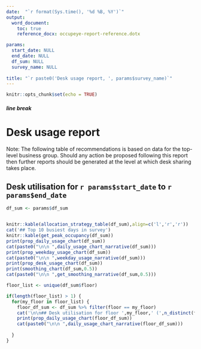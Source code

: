 ```yaml
---
date:  "`r format(Sys.time(), '%d %B, %Y')`"
output: 
  word_document:
    toc: true
    reference_docx: occupeye-report-reference.dotx

params:
  start_date: NULL
  end_date: NULL
  df_sum: NULL
  survey_name: NULL
  
title: "`r paste0('Desk usage report, ', params$survey_name)`"
---
```




```r
knitr::opts_chunk$set(echo = TRUE)
```

##### line break

# Desk usage report

Note: The following table of recommendations is based on data for the top-level business group. Should any action be proposed following this report then further reports should be generated at the level at which desk sharing takes place.

## Desk utilisation for `r params$start_date` to `r params$end_date`

```r
df_sum <- params$df_sum


knitr::kable(allocation_strategy_table(df_sum),align=c('l','r','r'))
cat('## Top 10 busiest days in survey')
knitr::kable(get_peak_occupancy(df_sum))
print(prop_daily_usage_chart(df_sum))
cat(paste0("\n\n ",daily_usage_chart_narrative(df_sum)))
print(prop_weekday_usage_chart(df_sum))
cat(paste0("\n\n ",weekday_usage_narrative(df_sum)))
print(prop_desk_usage_chart(df_sum))
print(smoothing_chart(df_sum,0.5))
cat(paste0("\n\n ",get_smoothing_narrative(df_sum,0.5)))
```

```r
floor_list <- unique(df_sum$floor)

if(length(floor_list) > 1) {
  for(my_floor in floor_list) {
    floor_df_sum <- df_sum %>% filter(floor == my_floor)
    cat('\n\n## Desk utilisation for floor ',my_floor,' (',n_distinct(floor_df_sum$surveydeviceid),' sensors) \n\n',sep="")
    print(prop_daily_usage_chart(floor_df_sum))
    cat(paste0("\n\n ",daily_usage_chart_narrative(floor_df_sum)))
    
  }
}


```